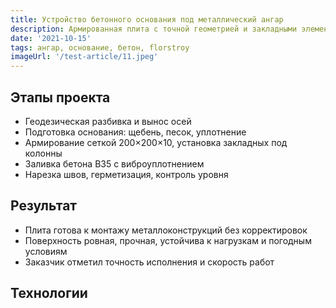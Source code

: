 ```yaml
---
title: Устройство бетонного основания под металлический ангар
description: Армированная плита с точной геометрией и закладными элементами для монтажа металлоконструкций
date: '2021-10-15'
tags: ангар, основание, бетон, florstroy
imageUrl: '/test-article/11.jpeg'
---
```


<Quote
  content="Основание выполнено строго по проекту, с точным расположением закладных и выдержанной геометрией."
  author="FlorStroy"
  cite="https://florstroy.ru/"
/>

## Этапы проекта

- Геодезическая разбивка и вынос осей
- Подготовка основания: щебень, песок, уплотнение
- Армирование сеткой 200×200×10, установка закладных под колонны
- Заливка бетона B35 с виброуплотнением
- Нарезка швов, герметизация, контроль уровня

<ArticleImage src="/test-article/11.jpeg" alt="Бетонное основание под металлический ангар" />

## Результат

- Плита готова к монтажу металлоконструкций без корректировок
- Поверхность ровная, прочная, устойчива к нагрузкам и погодным условиям
- Заказчик отметил точность исполнения и скорость работ

<Quote
  content="Монтаж прошёл без отклонений — закладные встали идеально, основание выдерживает нагрузку."
  author="Проектировщик FlorStroy"
  cite="https://florstroy.ru/"
/>

## Технологии

<Code
  code="Бетон B35 W10 F400  
Армирование: сетка 200×200×10  
Закладные: металлические стаканы под колонны  
Герметик: Sika AnchorSeal  
Оборудование: нивелир, виброрейка, шовный резчик"
  language="text"
/>
